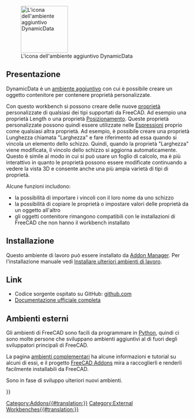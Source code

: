 <languages/>

[[Image:DynamicData_workbench_icon.svg|thumb|128px|L'icona dell'ambiente aggiuntivo DynamicData]]

{{TOCright}}

==Presentazione==

DynamicData è un [[External_workbenches/it|ambiente aggiuntivo]] con cui è possibile creare un oggetto contenitore per contenere proprietà personalizzate.

Con questo workbench si possono creare delle nuove [[property/it|proprietà]] personalizzate di qualsiasi dei tipi supportati da FreeCAD. Ad esempio una proprietà Length o una proprietà [[Placement/it|Posizionamento]]. Queste proprietà personalizzate possono quindi essere utilizzate nelle [[Expressions/it|Espressioni]] proprio come qualsiasi altra proprietà. Ad esempio, è possibile creare una proprietà Lunghezza chiamata "Larghezza" e fare riferimento ad essa quando si vincola un elemento dello schizzo. Quindi, quando la proprietà "Larghezza" viene modificata, il vincolo dello schizzo si aggiorna automaticamente. Questo è simile al modo in cui si può usare un foglio di calcolo, ma è più interattivo in quanto le proprietà possono essere modificate continuando a vedere la vista 3D e consente anche una più ampia varietà di tipi di proprietà.

Alcune funzioni includono: 

*la possibilità di importare i vincoli con il loro nome da uno schizzo
*la possibilità di copiare le proprietà o impostare valori delle proprietà da un oggetto all'altro
* gli oggetti contenitore rimangono compatibili con le installazioni di FreeCAD che non hanno il workbench installato

==Installazione==

Questo ambiente di lavoro può essere installato da [[Std_AddonMgr/it|Addon Manager]]. Per l'installazione manuale vedi  [[Installing_more_workbenches/it|Installare ulteriori ambienti di lavoro]].

==Link==

* Codice sorgente ospitato su GitHub: [https://github.com/mwganson/DynamicData github.com]
* [https://github.com/mwganson/DynamicData/blob/master/README.md Documentazione ufficiale completa]

== Ambienti esterni ==

Gli ambienti di FreeCAD sono facili da programmare in [[Python|Python]], quindi ci sono molte persone che sviluppano ambienti aggiuntivi al di fuori degli sviluppatori principali di FreeCAD.

La pagina [[external workbenches/it|ambienti complementari]] ha alcune informazioni e tutorial su alcuni di essi, e il progetto [https://github.com/FreeCAD/FreeCAD-addons FreeCAD Addons] mira a raccoglierli e renderli facilmente installabili da FreeCAD.

Sono in fase di sviluppo ulteriori nuovi ambienti.


{{Userdocnavi{{#translation:}}}}
[[Category:Addons{{#translation:}}]]
[[Category:External Workbenches{{#translation:}}]]